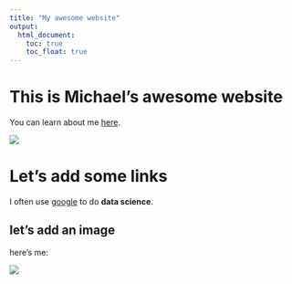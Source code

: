 ```yaml
---
title: "My awesome website"
output: 
  html_document:
    toc: true
    toc_float: true
---
```


# This is Michael's awesome website

You can learn about me [here](about.html).

![](https://media.giphy.com/media/drXGoW1iudhKw/giphy.gif)

# Let's add some links


I often use [google](https://www.google.com) to do **data science**. 


## let's add an image

here's me:

![](images/image.jpg)